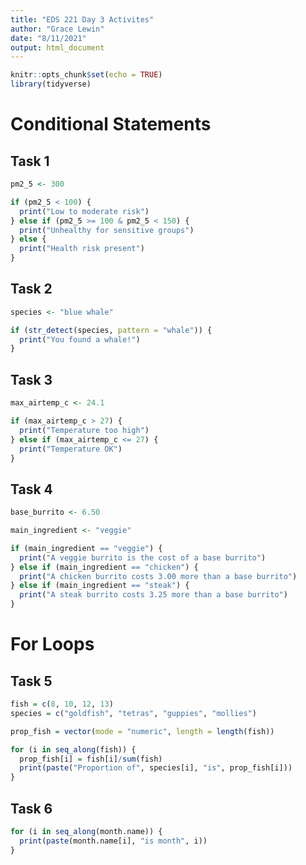 ```yaml
---
title: "EDS 221 Day 3 Activites"
author: "Grace Lewin"
date: "8/11/2021"
output: html_document
---
```


```r
knitr::opts_chunk$set(echo = TRUE)
library(tidyverse)
```

# Conditional Statements

## Task 1
```r
pm2_5 <- 300

if (pm2_5 < 100) {
  print("Low to moderate risk")
} else if (pm2_5 >= 100 & pm2_5 < 150) {
  print("Unhealthy for sensitive groups")
} else {
  print("Health risk present")
}
```


## Task 2
```r
species <- "blue whale"

if (str_detect(species, pattern = "whale")) {
  print("You found a whale!")
} 
```


## Task 3
```r
max_airtemp_c <- 24.1

if (max_airtemp_c > 27) {
  print("Temperature too high")
} else if (max_airtemp_c <= 27) {
  print("Temperature OK")
}
```

## Task 4

```r
base_burrito <- 6.50

main_ingredient <- "veggie"

if (main_ingredient == "veggie") {
  print("A veggie burrito is the cost of a base burrito") 
} else if (main_ingredient == "chicken") {
  print("A chicken burrito costs 3.00 more than a base burrito")
} else if (main_ingredient == "steak") {
  print("A steak burrito costs 3.25 more than a base burrito")
}
```


# For Loops

## Task 5
```r
fish = c(8, 10, 12, 13)
species = c("goldfish", "tetras", "guppies", "mollies")

prop_fish = vector(mode = "numeric", length = length(fish))

for (i in seq_along(fish)) {
  prop_fish[i] = fish[i]/sum(fish)
  print(paste("Proportion of", species[i], "is", prop_fish[i]))
}
```

## Task 6

```r
for (i in seq_along(month.name)) {
  print(paste(month.name[i], "is month", i))
}
```





